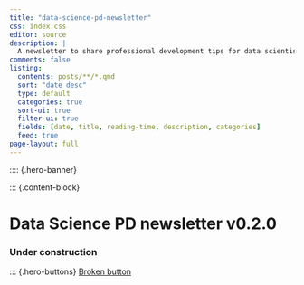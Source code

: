 ```yaml
---
title: "data-science-pd-newsletter"
css: index.css
editor: source
description: | 
  A newsletter to share professional development tips for data scientists in the NHS
comments: false
listing:
  contents: posts/**/*.qmd
  sort: "date desc"
  type: default
  categories: true
  sort-ui: true
  filter-ui: true
  fields: [date, title, reading-time, description, categories]
  feed: true
page-layout: full
---
```


:::: {.hero-banner}

::: {.hero-image .hero-image-left}
:::

::: {.content-block}

# Data Science PD newsletter <span>v0.2.0</span>

### Under construction

::: {.hero-buttons}
[Broken button](mailto:datascience@nhs.net?subject="Subscribe to PD newsletter"){.btn-action-primary .btn-action .btn .btn-success .btn-lg role="button"}

